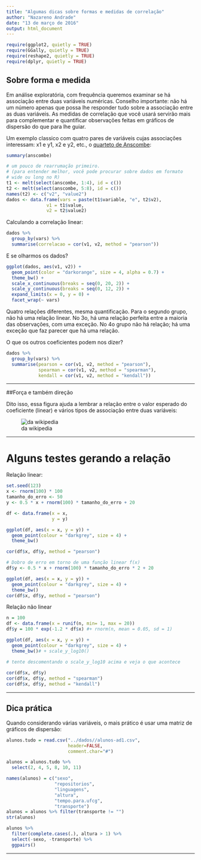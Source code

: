 ```yaml
---
title: "Algumas dicas sobre formas e medidas de correlação"
author: "Nazareno Andrade"
date: "13 de março de 2016"
output: html_document
---
```


```r
require(ggplot2, quietly = TRUE)
require(GGally, quietly = TRUE)
require(reshape2, quietly = TRUE)
require(dplyr, quietly = TRUE)
```

## Sobre forma e medida

Em análise exploratória, com frequência queremos examinar se há associação entre duas variáveis numéricas. Conselho importante: não há um número apenas que possa lhe responder tudo sobre a associação entre as duas variáveis. As medidas de correlação que você usará servirão mais para complementar e quantificar observações feitas em gráficos de dispersão do que para lhe guiar. 

Um exemplo classico com quatro pares de variáveis cujas associações interessam: x1 e y1, x2 e y2, etc., o [quarteto de Anscombe](https://en.wikipedia.org/wiki/Anscombe%27s_quartet):

```r
summary(anscombe)

# um pouco de rearrumação primeiro. 
# (para entender melhor, você pode procurar sobre dados em formato
# wide ou long no R)
t1 <- melt(select(anscombe, 1:4), id = c())
t2 <- melt(select(anscombe, 5:8), id = c())
names(t2) <- c("v2", "value2")
dados <- data.frame(vars = paste(t1$variable, "e", t2$v2), 
               v1 = t1$value, 
               v2 = t2$value2)
```

Calculando a correlação linear: 

```r
dados %>% 
  group_by(vars) %>% 
  summarise(correlacao = cor(v1, v2, method = "pearson"))
```

E se olharmos os dados?

```r
ggplot(dados, aes(v1, v2)) + 
  geom_point(color = "darkorange", size = 4, alpha = 0.7) + 
  theme_bw() + 
  scale_x_continuous(breaks = seq(0, 20, 2)) + 
  scale_y_continuous(breaks = seq(0, 12, 2)) + 
  expand_limits(x = 0, y = 0) + 
  facet_wrap(~ vars)
```

Quatro relações diferentes, mesma quantificação. Para o segundo grupo, não há uma relação linear. No 3o, há uma relação perfeita entre a maioria das observações, com uma exceção. No 4o grupo não há relação; há uma exceção que faz parecer que há uma relação.

O que os outros coeficientes podem nos dizer? 

```r
dados %>% 
  group_by(vars) %>% 
  summarise(pearson = cor(v1, v2, method = "pearson"), 
            spearman = cor(v1, v2, method = "spearman"),
            kendall = cor(v1, v2, method = "kendall"))
```

-------------

##Força e também direção

Dito isso, essa figura ajuda a lembrar a relação entre o valor esperado do coeficiente (linear) e vários tipos de associação entre duas variáveis:

![da wikipedia](https://upload.wikimedia.org/wikipedia/commons/d/d4/Correlation_examples2.svg)


-------------

# Alguns testes gerando a relação

Relação linear:

```r
set.seed(123)
x <- rnorm(100) * 100
tamanho_do_erro <- 50
y <- 0.5 * x + rnorm(100) * tamanho_do_erro + 20

df <- data.frame(x = x, 
                 y = y)

ggplot(df, aes(x = x, y = y)) + 
  geom_point(colour = "darkgrey", size = 4) + 
  theme_bw()

cor(df$x, df$y, method = "pearson")

# Dobro de erro em torno de uma função linear f(x)
df$y <- 0.5 * x + rnorm(100) * tamanho_do_erro * 2 + 20

ggplot(df, aes(x = x, y = y)) + 
  geom_point(colour = "darkgrey", size = 4) + 
  theme_bw()
cor(df$x, df$y, method = "pearson")
```

Relação não linear

```r
n = 100
df <- data.frame(x = runif(n, min= 1, max = 20))
df$y = 100 * exp(-1.2 * df$x) #+ rnorm(n, mean = 0.05, sd = 1)

ggplot(df, aes(x = x, y = y)) + 
  geom_point(colour = "darkgrey", size = 4) + 
  theme_bw()# + scale_y_log10() 

# tente descomentando o scale_y_log10 acima e veja o que acontece
  
cor(df$x, df$y)
cor(df$x, df$y, method = "spearman")
cor(df$x, df$y, method = "kendall")
```


------

## Dica prática

Quando considerando várias variáveis, o mais prático é usar uma matriz de gráficos de dispersão: 

```r
alunos.tudo = read.csv("../dados//alunos-ad1.csv",
                       header=FALSE, 
                       comment.char="#")

alunos = alunos.tudo %>% 
  select(2, 4, 5, 8, 10, 11)

names(alunos) = c("sexo", 
                  "repositorios", 
                  "linguagens", 
                  "altura", 
                  "tempo.para.ufcg", 
                  "transporte")
alunos = alunos %>% filter(transporte != "")
str(alunos)

alunos %>% 
  filter(complete.cases(.), altura > 1) %>% 
  select(-sexo, -transporte) %>% 
  ggpairs()


```

------

